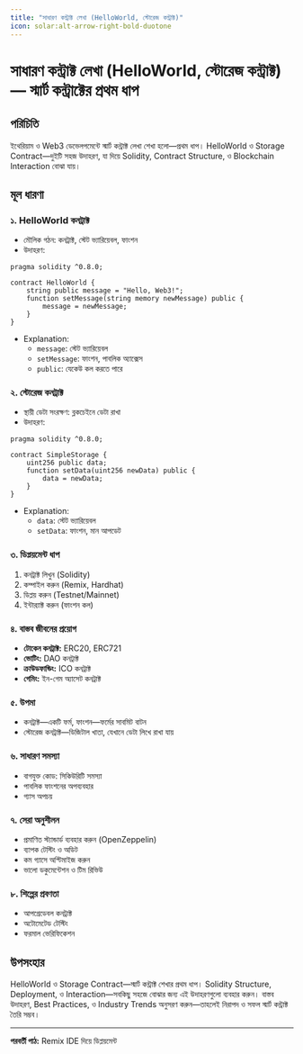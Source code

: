 ```yaml
---
title: "সাধারণ কন্ট্রাক্ট লেখা (HelloWorld, স্টোরেজ কন্ট্রাক্ট)"
icon: solar:alt-arrow-right-bold-duotone
---
```


# সাধারণ কন্ট্রাক্ট লেখা (HelloWorld, স্টোরেজ কন্ট্রাক্ট) — স্মার্ট কন্ট্রাক্টের প্রথম ধাপ

## পরিচিতি

ইথেরিয়াম ও Web3 ডেভেলপমেন্টে স্মার্ট কন্ট্রাক্ট লেখা শেখা হলো—প্রথম ধাপ। HelloWorld ও Storage Contract—দুইটি সহজ উদাহরণ, যা দিয়ে Solidity, Contract Structure, ও Blockchain Interaction বোঝা যায়।

## মূল ধারণা

### ১. HelloWorld কনট্রাক্ট
- মৌলিক গঠন: কনট্রাক্ট, স্টেট ভ্যারিয়েবল, ফাংশন
- উদাহরণ:
```solidity
pragma solidity ^0.8.0;

contract HelloWorld {
    string public message = "Hello, Web3!";
    function setMessage(string memory newMessage) public {
        message = newMessage;
    }
}
```
- Explanation:
    - `message`: স্টেট ভ্যারিয়েবল
    - `setMessage`: ফাংশন, পাবলিক অ্যাক্সেস
    - `public`: যেকেউ কল করতে পারে

### ২. স্টোরেজ কনট্রাক্ট
- স্থায়ী ডেটা সংরক্ষণ: ব্লকচেইনে ডেটা রাখা
- উদাহরণ:
```solidity
pragma solidity ^0.8.0;

contract SimpleStorage {
    uint256 public data;
    function setData(uint256 newData) public {
        data = newData;
    }
}
```
- Explanation:
    - `data`: স্টেট ভ্যারিয়েবল
    - `setData`: ফাংশন, মান আপডেট

### ৩. ডিপ্লয়মেন্ট ধাপ
1. কনট্রাক্ট লিখুন (Solidity)
2. কম্পাইল করুন (Remix, Hardhat)
3. ডিপ্লয় করুন (Testnet/Mainnet)
4. ইন্টার‍্যাক্ট করুন (ফাংশন কল)

### ৪. বাস্তব জীবনের প্রয়োগ
- **টোকেন কনট্রাক্ট:** ERC20, ERC721
- **ভোটিং:** DAO কনট্রাক্ট
- **ক্রাউডফান্ডিং:** ICO কনট্রাক্ট
- **গেমিং:** ইন-গেম অ্যাসেট কনট্রাক্ট

### ৫. উপমা
- কনট্রাক্ট—একটি ফর্ম, ফাংশন—ফর্মের সাবমিট বাটন
- স্টোরেজ কনট্রাক্ট—ডিজিটাল খাতা, যেখানে ডেটা লিখে রাখা যায়

### ৬. সাধারণ সমস্যা
- বাগযুক্ত কোড: সিকিউরিটি সমস্যা
- পাবলিক ফাংশনের অপব্যবহার
- গ্যাস অপচয়

### ৭. সেরা অনুশীলন
- প্রমাণিত স্ট্যান্ডার্ড ব্যবহার করুন (OpenZeppelin)
- ব্যাপক টেস্টিং ও অডিট
- কম গ্যাসে অপ্টিমাইজ করুন
- ভালো ডকুমেন্টেশন ও টিম রিভিউ

### ৮. শিল্পের প্রবণতা
- আপগ্রেডেবল কনট্রাক্ট
- অটোমেটেড টেস্টিং
- ফরমাল ভেরিফিকেশন

## উপসংহার

HelloWorld ও Storage Contract—স্মার্ট কন্ট্রাক্ট শেখার প্রথম ধাপ। Solidity Structure, Deployment, ও Interaction—সবকিছু সহজে বোঝার জন্য এই উদাহরণগুলো ব্যবহার করুন। বাস্তব উদাহরণ, Best Practices, ও Industry Trends অনুসরণ করুন—তাহলেই নিরাপদ ও সফল স্মার্ট কন্ট্রাক্ট তৈরি সম্ভব।

---

**পরবর্তী পাঠ:** Remix IDE দিয়ে ডিপ্লয়মেন্ট
